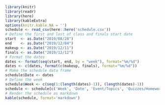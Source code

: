 ```r
library(knitr)
library(readr)
library(here)
library(kableExtra)
options(knitr.kable.NA = '')
schedule <- read_csv(here::here('schedule.csv'))
# Define the first and last of class and finals start date
start  <- as.Date("2019/08/28")
end    <- as.Date("2019/12/04")
makeup <- as.Date("2019/12/11")
finals <- as.Date("2019/12/12")
# Format the dates
dates <- format(seq(start, end, by = "week"), format="%m/%d")
dates <- c(dates, format(c(makeup, finals), format="%m/%d"))
# Make the schedule data frame
schedule$Date <- dates
# Define the week
schedule$Week <- c(seq(1:(length(dates)-1)), (length(dates)-1))
schedule <- schedule[c('Week', 'Date', 'Event/Topics', 'Quizzes/Homeworks/Practice')]
# Render the schedule as markdown
kable(schedule, format='markdown')
```
